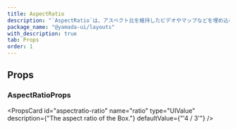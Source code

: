 ```yaml
---
title: AspectRatio
description: "`AspectRatio`は、アスペクト比を維持したビデオやマップなどを埋め込むためのコンポーネントです。"
package_name: "@yamada-ui/layouts"
with_description: true
tab: Props
order: 1
---
```


## Props

### AspectRatioProps

<PropsCard
  id="aspectratio-ratio"
  name="ratio"
  type="UIValue<number>"
  description={"The aspect ratio of the Box."}
  defaultValue={"'4 / 3'"}
/>
